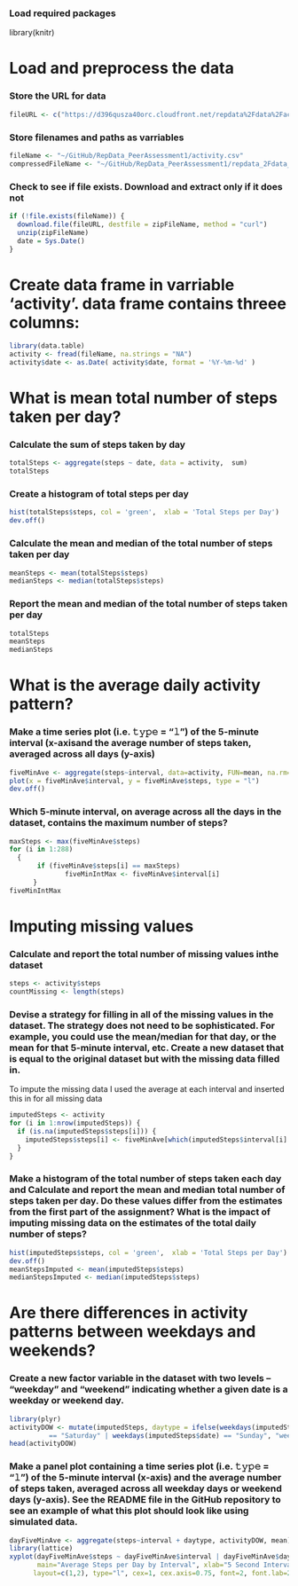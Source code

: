 ### Load required packages

library(knitr)

# Load and preprocess the data
### Store the URL for data
```r
fileURL <- c("https://d396qusza40orc.cloudfront.net/repdata%2Fdata%2Factivity.zip")
```
### Store filenames and paths as varriables
```r
fileName <- "~/GitHub/RepData_PeerAssessment1/activity.csv"
compressedFileName <- "~/GitHub/RepData_PeerAssessment1/repdata_2Fdata_2Factivity.zip"
```
### Check to see if file exists. Download and extract only if it does not
```r
if (!file.exists(fileName)) {
  download.file(fileURL, destfile = zipFileName, method = "curl")
  unzip(zipFileName)
  date = Sys.Date()
}
```
# Create data frame in varriable 'activity'. data frame contains threee columns: 

```r
library(data.table)
activity <- fread(fileName, na.strings = "NA")
activity$date <- as.Date( activity$date, format = '%Y-%m-%d' )
```
# What is mean total number of steps taken per day?
### Calculate the sum of steps taken by day
```r
totalSteps <- aggregate(steps ~ date, data = activity,  sum)
totalSteps
```
### Create a histogram of total steps per day
```r
hist(totalSteps$steps, col = 'green',  xlab = 'Total Steps per Day')
dev.off()
```
### Calculate the mean and median of the total number of steps taken per day 
```r
meanSteps <- mean(totalSteps$steps)
medianSteps <- median(totalSteps$steps)
```
### Report the mean and median of the total number of steps taken per day 
```r
totalSteps
meanSteps
medianSteps
```
# What is the average daily activity pattern?
### Make a time series plot (i.e. 𝚝𝚢𝚙𝚎 = "𝚕") of the 5-minute interval (x-axisand the average number of steps taken, averaged across all days (y-axis)
```r
fiveMinAve <- aggregate(steps~interval, data=activity, FUN=mean, na.rm=TRUE)
plot(x = fiveMinAve$interval, y = fiveMinAve$steps, type = "l")
dev.off()
```
### Which 5-minute interval, on average across all the days in the dataset, contains the maximum number of steps?
```r
maxSteps <- max(fiveMinAve$steps)
for (i in 1:288) 
  {
       if (fiveMinAve$steps[i] == maxSteps)
              fiveMinIntMax <- fiveMinAve$interval[i]
      }
fiveMinIntMax
```
# Imputing missing values
### Calculate and report the total number of missing values inthe dataset
```r
steps <- activity$steps
countMissing <- length(steps)
```
### Devise a strategy for filling in all of the missing values in the dataset. The strategy does not need to be sophisticated. For example, you could use the mean/median for that day, or the mean for that 5-minute interval, etc. Create a new dataset that is equal to the original dataset but with the missing data filled in.
To impute the missing data I used the average at each interval and inserted this in for all missing data
```r
imputedSteps <- activity 
for (i in 1:nrow(imputedSteps)) {
  if (is.na(imputedSteps$steps[i])) {
    imputedSteps$steps[i] <- fiveMinAve[which(imputedSteps$interval[i] == fiveMinAve$interval), ]$steps
  }
}
```
### Make a histogram of the total number of steps taken each day and Calculate and report the mean and median total number of steps taken per day. Do these values differ from the estimates from the first part of the assignment? What is the impact of imputing missing data on the estimates of the total daily number of steps?
```r
hist(imputedSteps$steps, col = 'green',  xlab = 'Total Steps per Day')
dev.off()
meanStepsImputed <- mean(imputedSteps$steps)
medianStepsImputed <- median(imputedSteps$steps)
```
# Are there differences in activity patterns between weekdays and weekends?

### Create a new factor variable in the dataset with two levels – “weekday” and “weekend” indicating whether a given date is a weekday or weekend day.
```r
library(plyr)
activityDOW <- mutate(imputedSteps, daytype = ifelse(weekdays(imputedSteps$date) 
          == "Saturday" | weekdays(imputedSteps$date) == "Sunday", "weekend", "weekday"))
head(activityDOW)
```
### Make a panel plot containing a time series plot (i.e. 𝚝𝚢𝚙𝚎 = "𝚕") of the 5-minute interval (x-axis) and the average number of steps taken, averaged across all weekday days or weekend days (y-axis). See the README file in the GitHub repository to see an example of what this plot should look like using simulated data.
```r
dayFiveMinAve <- aggregate(steps~interval + daytype, activityDOW, mean)
library(lattice)
xyplot(dayFiveMinAve$steps ~ dayFiveMinAve$interval | dayFiveMinAve$daytype, 
       main="Average Steps per Day by Interval", xlab="5 Second Interval", ylab="Average Steps per Day", 
      layout=c(1,2), type="l", cex=1, cex.axis=0.75, font=2, font.lab=2, font.main=2, font.sub=2, font.lab=2)
```